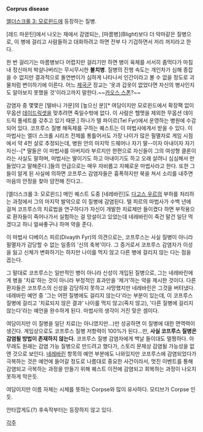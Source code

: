 '''Corprus disease'''

[[엘더스크롤 3: 모로윈드]]에 등장하는 질병.

[레드 마운틴]에서 나오는 재에서 감염되는, [마름병](Blight)보다 더 악마같은 질병으로, 이 병에 걸리고 사람들하고 대화하려고 하면 전부 다 기겁하면서 저리 꺼지라고 한다.

한 번 걸리기는 마름병보다 어렵지만 걸리기만 하면 병이 육체를 서서히 좀먹다가 마침내 정신마저 박살나버리는 무시무시한 '''불치병'''. 질병의 진행 속도는 개인차가 심해 종잡을 수 없지만 결과적으로 돌연변이가 심하게 나타나서 인간이라고 볼 수 없을 정도로 괴물처럼 변이하기에 이른다. 어느 [[제국군]] 장교는 '옷과 갑옷이 없었다면 자신의 병사인지도 알아보지 못했을 것'이라고까지 말한다.~~[[카오스 스폰]]?~~

감염자 중 몇몇은 [텔바니 가문]의 [높으신 분][* 여담이지만 모로윈드에서 확장팩 없이 무옵션 [[데이드릭]]셋을 맞추려면 죽일수밖에 없다. 이 사람은 헬멧을 제외한 무옵션 데이드릭 풀세트를 갖추고 있기 때문.] 하나가 텔 파이르(Tel Fyr)에서 운영하는 병원에 수감되어 있다. 
코프루스 질병 해독제를 구하는 퀘스트는 이 마법사에게서 받을 수 있다. 이 마법사는 엘더 스크롤 시리즈 전체를 통틀어서도 가장 나이가 많은 필멸자로 게임 시점에서 약 4천 살로 추정되는데, 병원 안의 마지막 드웨머나 자기 딸--이자 아내이자 자기자신--[* 딸들은 이 마법사를 아버지라 부르지만 한편으로 자신들이 그의 여성형 클론이라는 사실도 말하며, 마법사는 딸이기도 하고 아내이기도 하고 오래 살려니 심심해서 만들었다고 말해준다.]들의 언급으로는 매우 자비롭고 지혜로운 마법사라고 한다. 또한 그들이 알게 된 사실에 의하면 코프루스 감염자들은 흉폭하지만 북을 쳐서 소리를 내주면 마음의 안정을 찾아 얌전해 진다고..   

[엘더스크롤 3: 모로윈드] 메인 퀘스트 도중 [네레바린]도 [[다고스 우르]]의 부하를 처리하는 과정에서 그의 마지막 발악으로 이 질병에 감염된다. 텔 피르의 마법사가 수백 년에 걸쳐 코프루스의 치료법을 연구하다가 자신이 개발한 치료제만 들이켰다 하면 부작용으로 환자들이 죽어나가서 실험하는 걸 망설이고 있었는데 네레바린이 죽건 말건 일단 먹겠다고 하니 얼싸좋구나 하며 약을 준다. 

이 마법사 디베이스 피르(Divayth Fyr)의 의견으로는, 코프루스는 사실 질병이 아니라 필멸자가 감당할 수 없는 일종의 '신의 축복'이다. 그 증거로서 코프루스 감염자가 이성을 잃고 신체가 변화하기는 하지만 나이를 먹지 않고 다른 병에 걸리지 않는 다는 점을 꼽는다. 

그 말대로 코프루스는 일반적인 병이 아니라 신성이 개입된 질병으로, 그는 네레바린에게 병을 '치료'하는 것이 아니라 부정적인 효과만을 '제거'하는 약을 제시한 것이다. 다른 환자들은 코프루스의 신성을 감당하지 못하고 사망했지만 네레바린은 그것을 버텨냈다. 네레바린 예언 중 '그는 어떤 질병에도 걸리지 않는다'라는 부분이 있는데, 이 코프루스 질병에 걸리고 '치료되지 않은 결과' 나이를 먹지 않고(죽지 않고), '다른 질병에 걸리지 않는다'라는 예언을 완수하게 된다. 마법사의 생각이 거진 맞은 셈이다.


여담이지만 이 질병을 일단 치료(는 아니였지만...)만 성공하면 이 질병에 대한 면역력이 생긴다. 게임상으로도 코프루스 질병 저항력이 100%가 된다...만, '''사실 코프루스 질병은 감염될 방법이 존재하지 않는다.''' 코프루스 질병 감염자에게 백날 들이대도 멀쩡하다. 아무래도 원래는 감염 가능 질병으로 만드려고 했다가, 스토리 문제상 감염될 가능성을 없앤 것으로 보인다. [[네레바린]] 항목의 예언 부분에도 나와있지만 코프루스에 감염되었다가 극복하는 것은 예언에 들어갈 정도로 나름대로 중요한 사건이라서, 멋진 이벤트를 통해 감염되고 극복하는 과정을 만들기 위해 퀘스트 이전에 감염되고 회복하는 과정이 나오지 못하게 막은듯.

여담이지만 이름 자체는 시체를 뜻하는 Corpse와 많이 유사하다. 모티브가 Corpse 인듯.

안타깝게도(?) 후속작부터는 등장하지 않고 있다.

[[각주]]
